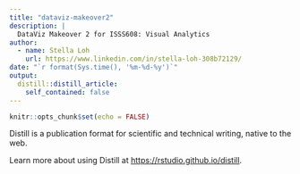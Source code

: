 ```yaml
---
title: "dataviz-makeover2"
description: |
  DataViz Makeover 2 for ISSS608: Visual Analytics
author:
  - name: Stella Loh
    url: https://www.linkedin.com/in/stella-loh-308b72129/
date: "`r format(Sys.time(), '%m-%d-%y')`"
output:
  distill::distill_article:
    self_contained: false
---
```



```r
knitr::opts_chunk$set(echo = FALSE)
```

Distill is a publication format for scientific and technical writing, native to the web.

Learn more about using Distill at <https://rstudio.github.io/distill>.


